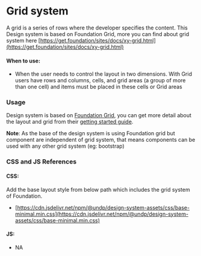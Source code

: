 
<Meta title="Foundation/Layout/Grid" />

# Grid system
A grid is a series of rows where the developer specifies the content. This Design system is based on Foundation Grid, more you can find about grid system here [https://get.foundation/sites/docs/xy-grid.html](https://get.foundation/sites/docs/xy-grid.html)

#### When to use:
- When the user needs to control the layout in two dimensions. With Grid users have rows and columns, cells, and grid areas (a group of more than one cell) and items must be placed in these cells or Grid areas

### Usage
Design system is based on [Foundation Grid](https://get.foundation/sites/docs/xy-grid.html), you can get more detail about the layout and grid from their [getting started guide](https://get.foundation/sites/docs/index.html).

**Note**: As the base of the design system is using Foundation grid but component are independent of grid system, that means components can be used with any other grid system (eg: bootstrap)

### CSS and JS References
#### CSS:
Add the base layout style from below path which includes the grid system of Foundation.
- [https://cdn.jsdelivr.net/npm/@undp/design-system-assets/css/base-minimal.min.css](https://cdn.jsdelivr.net/npm/@undp/design-system-assets/css/base-minimal.min.css)

#### JS:
- NA

